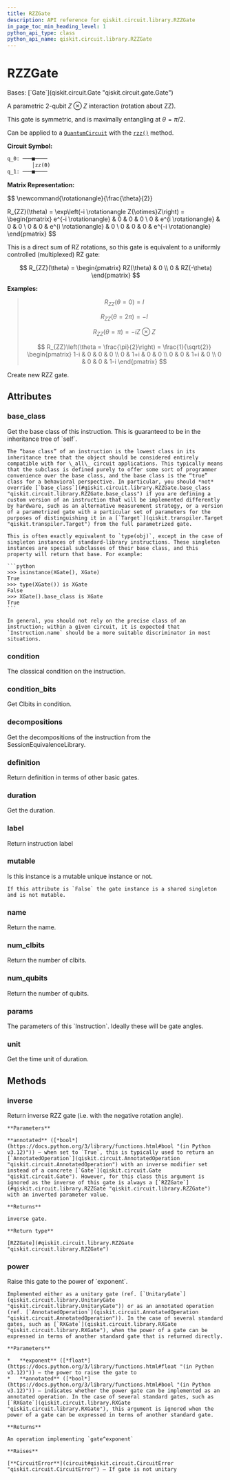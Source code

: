 ```yaml
---
title: RZZGate
description: API reference for qiskit.circuit.library.RZZGate
in_page_toc_min_heading_level: 1
python_api_type: class
python_api_name: qiskit.circuit.library.RZZGate
---
```


# RZZGate

<Class id="qiskit.circuit.library.RZZGate" isDedicatedPage={true} github="https://github.com/Qiskit/qiskit/tree/main/qiskit/circuit/library/standard_gates/rzz.py#L22-L160" signature="qiskit.circuit.library.RZZGate(theta, label=None, *, duration=None, unit='dt')" modifiers="class">
  Bases: [`Gate`](qiskit.circuit.Gate "qiskit.circuit.gate.Gate")

  A parametric 2-qubit $Z \otimes Z$ interaction (rotation about ZZ).

  This gate is symmetric, and is maximally entangling at $\theta = \pi/2$.

  Can be applied to a [`QuantumCircuit`](qiskit.circuit.QuantumCircuit "qiskit.circuit.QuantumCircuit") with the [`rzz()`](qiskit.circuit.QuantumCircuit#rzz "qiskit.circuit.QuantumCircuit.rzz") method.

  **Circuit Symbol:**

  ```python
  q_0: ───■────
          │zz(θ)
  q_1: ───■────
  ```

  **Matrix Representation:**

$$
\newcommand{\rotationangle}{\frac{\theta}{2}}

R_{ZZ}(\theta) = \exp\left(-i \rotationangle Z{\otimes}Z\right) =
\begin{pmatrix}
e^{-i \rotationangle} & 0 & 0 & 0 \\
0 & e^{i \rotationangle} & 0 & 0 \\
0 & 0 & e^{i \rotationangle} & 0 \\
0 & 0 & 0 & e^{-i \rotationangle}
\end{pmatrix}
$$

  This is a direct sum of RZ rotations, so this gate is equivalent to a uniformly controlled (multiplexed) RZ gate:

$$
R_{ZZ}(\theta) =
\begin{pmatrix}
RZ(\theta) & 0 \\
0 & RZ(-\theta)
\end{pmatrix}
$$

  **Examples:**

  > $$
  > R_{ZZ}(\theta = 0) = I
  > $$
  >
  > $$
  > R_{ZZ}(\theta = 2\pi) = -I
  > $$
  >
  > $$
  > R_{ZZ}(\theta = \pi) = - i Z \otimes Z
  > $$
  >
  > $$
  > R_{ZZ}\left(\theta = \frac{\pi}{2}\right) = \frac{1}{\sqrt{2}}
  >                         \begin{pmatrix}
  >                             1-i & 0 & 0 & 0 \\
  >                             0 & 1+i & 0 & 0 \\
  >                             0 & 0 & 1+i & 0 \\
  >                             0 & 0 & 0 & 1-i
  >                         \end{pmatrix}
  > $$

  Create new RZZ gate.

  ## Attributes

  ### base\_class

  <Attribute id="qiskit.circuit.library.RZZGate.base_class">
    Get the base class of this instruction. This is guaranteed to be in the inheritance tree of `self`.

    The “base class” of an instruction is the lowest class in its inheritance tree that the object should be considered entirely compatible with for \_all\_ circuit applications. This typically means that the subclass is defined purely to offer some sort of programmer convenience over the base class, and the base class is the “true” class for a behavioral perspective. In particular, you should *not* override [`base_class`](#qiskit.circuit.library.RZZGate.base_class "qiskit.circuit.library.RZZGate.base_class") if you are defining a custom version of an instruction that will be implemented differently by hardware, such as an alternative measurement strategy, or a version of a parametrized gate with a particular set of parameters for the purposes of distinguishing it in a [`Target`](qiskit.transpiler.Target "qiskit.transpiler.Target") from the full parametrized gate.

    This is often exactly equivalent to `type(obj)`, except in the case of singleton instances of standard-library instructions. These singleton instances are special subclasses of their base class, and this property will return that base. For example:

    ```python
    >>> isinstance(XGate(), XGate)
    True
    >>> type(XGate()) is XGate
    False
    >>> XGate().base_class is XGate
    True
    ```

    In general, you should not rely on the precise class of an instruction; within a given circuit, it is expected that `Instruction.name` should be a more suitable discriminator in most situations.
  </Attribute>

  ### condition

  <Attribute id="qiskit.circuit.library.RZZGate.condition">
    The classical condition on the instruction.
  </Attribute>

  ### condition\_bits

  <Attribute id="qiskit.circuit.library.RZZGate.condition_bits">
    Get Clbits in condition.
  </Attribute>

  ### decompositions

  <Attribute id="qiskit.circuit.library.RZZGate.decompositions">
    Get the decompositions of the instruction from the SessionEquivalenceLibrary.
  </Attribute>

  ### definition

  <Attribute id="qiskit.circuit.library.RZZGate.definition">
    Return definition in terms of other basic gates.
  </Attribute>

  ### duration

  <Attribute id="qiskit.circuit.library.RZZGate.duration">
    Get the duration.
  </Attribute>

  ### label

  <Attribute id="qiskit.circuit.library.RZZGate.label">
    Return instruction label
  </Attribute>

  ### mutable

  <Attribute id="qiskit.circuit.library.RZZGate.mutable">
    Is this instance is a mutable unique instance or not.

    If this attribute is `False` the gate instance is a shared singleton and is not mutable.
  </Attribute>

  ### name

  <Attribute id="qiskit.circuit.library.RZZGate.name">
    Return the name.
  </Attribute>

  ### num\_clbits

  <Attribute id="qiskit.circuit.library.RZZGate.num_clbits">
    Return the number of clbits.
  </Attribute>

  ### num\_qubits

  <Attribute id="qiskit.circuit.library.RZZGate.num_qubits">
    Return the number of qubits.
  </Attribute>

  ### params

  <Attribute id="qiskit.circuit.library.RZZGate.params">
    The parameters of this `Instruction`. Ideally these will be gate angles.
  </Attribute>

  ### unit

  <Attribute id="qiskit.circuit.library.RZZGate.unit">
    Get the time unit of duration.
  </Attribute>

  ## Methods

  ### inverse

  <Function id="qiskit.circuit.library.RZZGate.inverse" github="https://github.com/Qiskit/qiskit/tree/main/qiskit/circuit/library/standard_gates/rzz.py#L122-L134" signature="inverse(annotated=False)">
    Return inverse RZZ gate (i.e. with the negative rotation angle).

    **Parameters**

    **annotated** ([*bool*](https://docs.python.org/3/library/functions.html#bool "(in Python v3.12)")) – when set to `True`, this is typically used to return an [`AnnotatedOperation`](qiskit.circuit.AnnotatedOperation "qiskit.circuit.AnnotatedOperation") with an inverse modifier set instead of a concrete [`Gate`](qiskit.circuit.Gate "qiskit.circuit.Gate"). However, for this class this argument is ignored as the inverse of this gate is always a [`RZZGate`](#qiskit.circuit.library.RZZGate "qiskit.circuit.library.RZZGate") with an inverted parameter value.

    **Returns**

    inverse gate.

    **Return type**

    [RZZGate](#qiskit.circuit.library.RZZGate "qiskit.circuit.library.RZZGate")
  </Function>

  ### power

  <Function id="qiskit.circuit.library.RZZGate.power" github="https://github.com/Qiskit/qiskit/tree/main/qiskit/circuit/library/standard_gates/rzz.py#L153-L155" signature="power(exponent, annotated=False)">
    Raise this gate to the power of `exponent`.

    Implemented either as a unitary gate (ref. [`UnitaryGate`](qiskit.circuit.library.UnitaryGate "qiskit.circuit.library.UnitaryGate")) or as an annotated operation (ref. [`AnnotatedOperation`](qiskit.circuit.AnnotatedOperation "qiskit.circuit.AnnotatedOperation")). In the case of several standard gates, such as [`RXGate`](qiskit.circuit.library.RXGate "qiskit.circuit.library.RXGate"), when the power of a gate can be expressed in terms of another standard gate that is returned directly.

    **Parameters**

    *   **exponent** ([*float*](https://docs.python.org/3/library/functions.html#float "(in Python v3.12)")) – the power to raise the gate to
    *   **annotated** ([*bool*](https://docs.python.org/3/library/functions.html#bool "(in Python v3.12)")) – indicates whether the power gate can be implemented as an annotated operation. In the case of several standard gates, such as [`RXGate`](qiskit.circuit.library.RXGate "qiskit.circuit.library.RXGate"), this argument is ignored when the power of a gate can be expressed in terms of another standard gate.

    **Returns**

    An operation implementing `gate^exponent`

    **Raises**

    [**CircuitError**](circuit#qiskit.circuit.CircuitError "qiskit.circuit.CircuitError") – If gate is not unitary
  </Function>
</Class>


